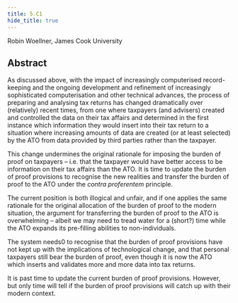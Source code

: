 ```yaml
---
title: 5.C1
hide_title: true
---
```


<AbstractHeader sKey='id5_C1'>
Robin Woellner, James Cook University
</AbstractHeader>

## Abstract
As discussed above,  with the impact of increasingly computerised record-keeping and the ongoing development and refinement of increasingly sophisticated computerisation and other technical advances, the process of preparing and analysing tax returns has changed dramatically over (relatively) recent times,  from one where taxpayers (and advisers)  created and controlled the data on their tax affairs  and determined in the first instance which information they would insert into  their  tax return to a situation where increasing amounts of data are created (or at least selected) by the ATO from data provided by third parties rather than the taxpayer.

This change undermines the original rationale for imposing the burden of proof on taxpayers – i.e. that the taxpayer would have better access to be information on their tax affairs than the ATO.  It is time to update the burden of proof provisions to recognise the new realities and transfer the burden of proof to the ATO under the *contra proferentem* principle.

The current position is both illogical and unfair, and if one applies the  same rationale for the original allocation of the burden of proof to the modern situation, the argument for transferring the burden of proof to the ATO is overwhelming – albeit we may need to tread water for a (short?) time while the ATO expands its pre-filling abilities to non-individuals.

The system needs0 to recognise that the burden of proof provisions have not kept up with the implications of technological change, and that personal taxpayers still bear the burden of proof, even though it is now the ATO which inserts and validates more and more data into tax returns.

It is past time to update the current burden of proof provisions. However, but only time will tell if the burden of proof provisions will catch up with their modern context.
